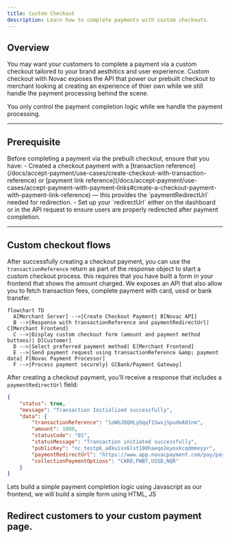 ```yaml
---
title: Custom Checkout
description: Learn how to complete payments with custom checkouts.
---
```


## Overview

You may want your customers to complete a payment via a custom checkout tailored to your brand aesthitics and user experience. Custom checkout with Novac exposes the API that power our prebuilt checkout to merchant looking at creating an experience of thier own while we still handle the payment processing behind the scene.

You only control the payment completion logic while we handle the payment processing.

---

## Prerequisite

<Accordion title="See details">
  Before completing a payment via the prebuilt checkout, ensure that you have:
  - Created a checkout payment with a [transaction reference](/docs/accept-payment/use-cases/create-checkout-with-transaction-reference) or [payment link reference](/docs/accept-payment/use-cases/accept-payment-with-payment-links#create-a-checkout-payment-with-payment-link-reference) — this provides the `paymentRedirectUrl` needed for redirection.
  - Set up your `redirectUrl` either on the dashboard or in the API request to ensure users are properly redirected after payment completion.
</Accordion>

---

## Custom checkout flows

After successfully creating a checkout payment, you can use the `transactionReference` return as part of the response object to start a custom checkout process. this requires that you have built a form in your frontend that shows the amount charged. We exposes an API that also allow you to fetch transaction fees, complete payment with card, ussd or bank transfer. 


```mermaid
flowchart TD
  A[Merchant Server] -->|Create Checkout Payment| B[Novac API]
  B -->|Response with transactionReference and paymentRedirectUrl| C[Merchant Frontend]
  C -->|Display custom checkout form (amount and payment method buttons)| D[Customer]
  D -->|Select preferred payment method| E[Merchant Frontend]
  E -->|Send payment request using transactionReference &amp; payment data| F[Novac Payment Processor]
  F -->|Process payment securely| G[Bank/Payment Gateway]
```

After creating a checkout payment, you’ll receive a response that includes a `paymentRedirectUrl` field:

```json expandable created checkout payment response data
{
    "status": true,
    "message": "Transaction Initialized successfully",
    "data": {
        "transactionReference": "1oWbJQQHLyQqqf1SwxjSpudeA01nm",
        "amount": 1000,
        "statusCode": "01",
        "statusMessage": "Transaction initiated successfully",
        "publicKey": "nc_testpk_a0kuivx6lst100haeqo2eyoxkcqdmmeyyr",
        "paymentRedirectUrl": "https://www.app.novacpayment.com/pay/payments?reference=1oWbJQQHLyQqqf1SwxjSpudeA01nm",
        "collectionPaymentOptions": "CARD,PWBT,USSD,NQR"
    }
}
```

Lets build a simple payment completion logic using Javascript as our frontend, we will build a simple form using HTML, JS

## Redirect customers to your custom payment page.

```html

```

